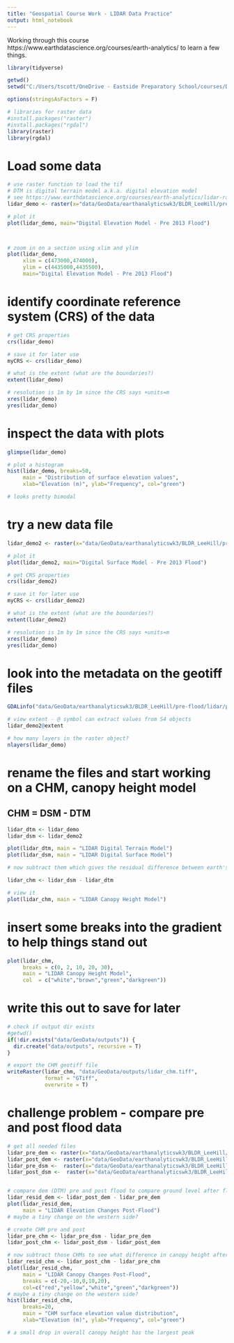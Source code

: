 ```yaml
---
title: "Geospatial Course Work - LIDAR Data Practice"
output: html_notebook
---
```


Working through this course https://www.earthdatascience.org/courses/earth-analytics/ to learn a few things.

```r
library(tidyverse)

getwd()
setwd("C:/Users/tscott/OneDrive - Eastside Preparatory School/courses/DataScience_2/")

options(stringsAsFactors = F)

# libraries for raster data
#install.packages("raster")
#install.packages("rgdal")
library(raster)
library(rgdal)
```

# Load some data

```r
# use raster function to load the tif
# DTM is digital terrain model a.k.a. digital elevation model
# see https://www.earthdatascience.org/courses/earth-analytics/lidar-raster-data-r/lidar-chm-dem-dsm/ for image explanation
lidar_demo <- raster(x="data/GeoData/earthanalyticswk3/BLDR_LeeHill/pre-flood/lidar/pre_DTM.tif")

# plot it
plot(lidar_demo, main="Digital Elevation Model - Pre 2013 Flood")




```

```r
# zoom in on a section using xlim and ylim
plot(lidar_demo, 
     xlim = c(473000,474000),
     ylim = c(4435000,4435500),
     main="Digital Elevation Model - Pre 2013 Flood")
```

# identify coordinate reference system (CRS) of the data

```r
# get CRS properties
crs(lidar_demo)

# save it for later use
myCRS <- crs(lidar_demo)

# what is the extent (what are the boundaries?)
extent(lidar_demo)

# resolution is 1m by 1m since the CRS says +units=m
xres(lidar_demo)
yres(lidar_demo)

```

# inspect the data with plots
```r
glimpse(lidar_demo)

# plot a histogram
hist(lidar_demo, breaks=50,
     main = "Distribution of surface elevation values",
     xlab="Elevation (m)", ylab="Frequency", col="green")

# looks pretty bimodal

```

# try a new data file
```r

lidar_demo2 <- raster(x="data/GeoData/earthanalyticswk3/BLDR_LeeHill/pre-flood/lidar/pre_DSM.tif")

# plot it
plot(lidar_demo2, main="Digital Surface Model - Pre 2013 Flood")

```

```r

# get CRS properties
crs(lidar_demo2)

# save it for later use
myCRS <- crs(lidar_demo2)

# what is the extent (what are the boundaries?)
extent(lidar_demo2)

# resolution is 1m by 1m since the CRS says +units=m
xres(lidar_demo)
yres(lidar_demo)
```
# look into the metadata on the geotiff files

```r
GDALinfo("data/GeoData/earthanalyticswk3/BLDR_LeeHill/pre-flood/lidar/pre_DSM.tif")

# view extent - @ symbol can extract values from S4 objects
lidar_demo2@extent

# how many layers in the raster object?
nlayers(lidar_demo)


```

# rename the files and start working on a CHM, canopy height model
## CHM = DSM - DTM

```r
lidar_dtm <- lidar_demo
lidar_dsm <- lidar_demo2

plot(lidar_dtm, main = "LIDAR Digital Terrain Model")
plot(lidar_dsm, main = "LIDAR Digital Surface Model")
```


```r
# now subtract them which gives the residual difference between earth's surface and the ground = heights of trees, etc

lidar_chm <- lidar_dsm - lidar_dtm

# view it
plot(lidar_chm, main = "LIDAR Canopy Height Model")


```

# insert some breaks into the gradient to help things stand out

```r

plot(lidar_chm,
     breaks = c(0, 2, 10, 20, 30),
     main = "LIDAR Canopy Height Model",
     col  = c("white","brown","green","darkgreen"))

```

# write this out to save for later

```r

# check if output dir exists
#getwd()
if(!dir.exists("data/GeoData/outputs")) {
  dir.create("data/outputs", recursive = T)
}

# export the CHM geotiff file
writeRaster(lidar_chm, "data/GeoData/outputs/lidar_chm.tiff",
            format = "GTiff",
            overwrite = T)


```

# challenge problem - compare pre and post flood data

```r

# get all needed files
lidar_pre_dem <- raster(x="data/GeoData/earthanalyticswk3/BLDR_LeeHill/pre-flood/lidar/pre_DTM.tif")
lidar_post_dem <- raster(x="data/GeoData/earthanalyticswk3/BLDR_LeeHill/post-flood/lidar/post_DTM.tif")
lidar_pre_dsm <-  raster(x="data/GeoData/earthanalyticswk3/BLDR_LeeHill/pre-flood/lidar/pre_DSM.tif")
lidar_post_dsm <-  raster(x="data/GeoData/earthanalyticswk3/BLDR_LeeHill/post-flood/lidar/post_DSM.tif")


# compare dem (DTM) pre and post flood to compare ground level after flood
lidar_resid_dem <- lidar_post_dem - lidar_pre_dem
plot(lidar_resid_dem,
     main = "LIDAR Elevation Changes Post-Flood")
# maybe a tiny change on the western side?

# create CHM pre and post
lidar_pre_chm <- lidar_pre_dsm - lidar_pre_dem
lidar_post_chm <- lidar_post_dsm - lidar_post_dem

# now subtract those CHMs to see what difference in canopy height after flood
lidar_resid_chm <- lidar_post_chm - lidar_pre_chm
plot(lidar_resid_chm,
     main = "LIDAR Canopy Changes Post-Flood",
     breaks = c(-20,-10,0,10,20),
     col=c("red","yellow","white","green","darkgreen"))
# maybe a tiny change on the western side?
hist(lidar_resid_chm,
     breaks=20,
     main = "CHM surface elevation value distribution",
     xlab="Elevation (m)", ylab="Frequency", col="green")

# a small drop in overall canopy height has the largest peak

```

